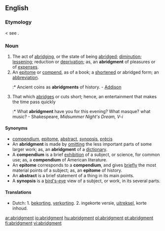 ==English==

===Etymology===
{{etyl|enm}} {{term|abregement|lang=enm}} < {{etyl|frm}} see {{term|abridge}}.

===Noun===
{{en-noun}}

# The act of [[abridging]], or the state of being [[abridged]]; [[diminution]]; [[lessening]]; reduction or [[deprivation]]; as, an '''abridgment''' of pleasures or of [[expenses]].
# An [[epitome]] or [[compend]], as of a book; a [[shortened]] or abridged form; an [[abbreviation]].
#:* Ancient coins as '''abridgments''' of history. - [[Addison]]
# {{obsolete}} That which [[abridges]] or cuts short; hence, an entertainment that makes the time pass quickly
#:* What '''abridgment''' have you for this evening? What masque? what music? - Shakespeare, ''Midsummer Night's Dream, V-i''

====Synonyms====
* [[compendium]], [[epitome]], [[abstract]], [[synopsis]], [[précis]]
* An '''abridgment''' is made by [[omitting]] the less important parts of some larger work; as, an '''abridgment''' of a [[dictionary]].
* A '''compendium''' is a brief [[exhibition]] of a subject, or science, for common use; as, a '''compendium''' of American literature.
* An '''epitome''' corresponds to a '''compendium''', and gives [[briefly]] the most material points of a subject; as, an '''epitome''' of history.
* An '''abstract''' is a brief statement of a thing in its main points.
* A '''synopsis''' is a [[bird's-eye]] view of a subject, or work, in its several parts.

====Translations====
* Dutch: 1. [[bekorting]], [[verkorting]]. 2. ingekorte versie, [[uitreksel]], korte inhoud.

[[ar:abridgment]]
[[io:abridgment]]
[[hu:abridgment]]
[[pl:abridgment]]
[[pt:abridgment]]
[[fi:abridgment]]
[[vi:abridgment]]